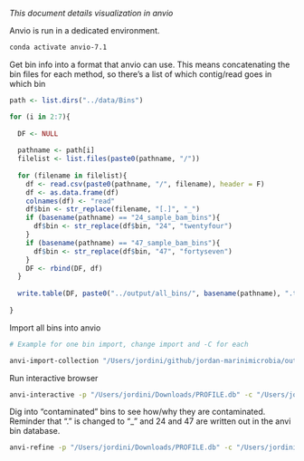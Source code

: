 *This document details visualization in anvio*

Anvio is run in a dedicated environment.

```bash
conda activate anvio-7.1
```

Get bin info into a format that anvio can use. This means concatenating the bin files for each method, so there's a list of which contig/read goes in which bin

```r
path <- list.dirs("../data/Bins")

for (i in 2:7){
  
  DF <- NULL
  
  pathname <- path[i]
  filelist <- list.files(paste0(pathname, "/"))
  
  for (filename in filelist){
    df <- read.csv(paste0(pathname, "/", filename), header = F)
    df <- as.data.frame(df)
    colnames(df) <- "read"
    df$bin <- str_replace(filename, "[.]", "_")
    if (basename(pathname) == "24_sample_bam_bins"){
      df$bin <- str_replace(df$bin, "24", "twentyfour")
    }
    if (basename(pathname) == "47_sample_bam_bins"){
      df$bin <- str_replace(df$bin, "47", "fortyseven")
    }
    DF <- rbind(DF, df) 
  }
  
  write.table(DF, paste0("../output/all_bins/", basename(pathname), ".tsv"), row.names = F, col.names = F, quote = F, sep = "\t")
  
}
```

Import all bins into anvio

```bash
# Example for one bin import, change import and -C for each

anvi-import-collection "/Users/jordini/github/jordan-marinimicrobia/output/all_bins/transcriptomes_bam_bins.tsv" -p "/Users/jordini/Downloads/PROFILE.db" -c "/Users/jordini/Library/CloudStorage/GoogleDrive-jwinter2@uw.edu/Shared drives/Rocap Lab/Project_ODZ_Marinimicrobia_Jordan/Anvio/assembly_plus/1058_P1_2018_585_0.2um_assembly_plus.db" --contigs-mode -C transcriptomes
```

Run interactive browser

```bash
anvi-interactive -p "/Users/jordini/Downloads/PROFILE.db" -c "/Users/jordini/Library/CloudStorage/GoogleDrive-jwinter2@uw.edu/Shared drives/Rocap Lab/Project_ODZ_Marinimicrobia_Jordan/Anvio/assembly_only/1058_P1_2018_585_0.2um_assembly.db"
```

Dig into "contaminated" bins to see how/why they are contaminated. Reminder that "." is changed to "_" and 24 and 47 are written out in the anvi bin database.

```bash
anvi-refine -p "/Users/jordini/Downloads/PROFILE.db" -c "/Users/jordini/Library/CloudStorage/GoogleDrive-jwinter2@uw.edu/Shared drives/Rocap Lab/Project_ODZ_Marinimicrobia_Jordan/Anvio/assembly_only/1058_P1_2018_585_0.2um_assembly.db" -C assembly -b assembly_bin_115
```
